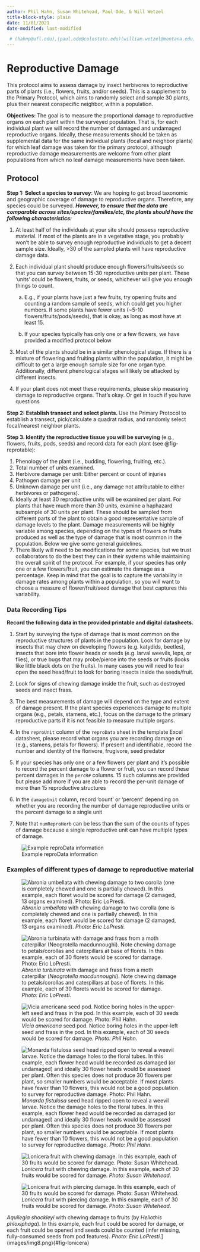 ```yaml
---
author: Phil Hahn, Susan Whitehead, Paul Ode, & Will Wetzel
title-block-style: plain
date: 11/01/2021
date-modified: last-modified

 # (hahnp@ufl.edu),(paul.ode@colostate.edu)(william.wetzel@montana.edu) (swhitehead@vt.edu)
---
```


#  Reproductive Damage {#sec-repro}

::: {.callout-important}

This protocol aims to assess damage by insect herbivores to reproductive parts of plants (i.e., flowers, fruits, and/or seeds). This is a supplement to the Primary Protocol, which aims to randomly select and sample 30 plants, plus their nearest conspecific neighbor, within a population.

:::

**Objectives: **The goal is to measure the proportional damage to reproductive organs on each plant within the surveyed population. That is, for each individual plant we will record the number of damaged and undamaged reproductive organs. Ideally, these measurements should be taken as supplemental data for the same individual plants (focal and neighbor plants) for which leaf damage was taken for the primary protocol, although reproductive damage measurements are welcome from other plant populations from which no leaf damage measurements have been taken. 

## Protocol

**Step 1: Select a species to survey**: We are hoping to get broad taxonomic and geographic coverage of damage to reproductive organs. Therefore, any species could be surveyed. **_However, to ensure that the data are comparable across sites/species/families/etc, the plants should have the following characteristics:_**

1. At least half of the individuals at your site should possess reproductive material. If most of the plants are in a vegetative stage, you probably won’t be able to survey enough reproductive individuals to get a decent sample size. Ideally, >30 of the sampled plants will have reproductive damage data.  

2. Each individual plant should produce enough flowers/fruits/seeds so that you can survey between 15-30 reproductive units per plant. These ‘units’ could be flowers, fruits, or seeds, whichever will give you enough things to count.

    a. E.g., if your plants have just a few fruits, try opening fruits and counting a random sample of seeds, which could get you higher numbers. If some plants have fewer units (~5-10 flowers/fruits/pods/seeds), that is okay, as long as most have at least 15.

    b. If your species typically has only one or a few flowers, we have provided a modified protocol below

3. Most of the plants should be in a similar phenological stage. If there is a mixture of flowering and fruiting plants within the population, it might be difficult to get a large enough sample size for one organ type. Additionally, different phenological stages will likely be attacked by different insects.  

4. If your plant does not meet these requirements, please skip measuring damage to reproductive organs. That’s okay. Or get in touch if you have questions

**Step 2: Establish transect and select plants. **Use the Primary Protocol to establish a transect, pick/calculate a quadrat radius, and randomly select focal/nearest neighbor plants.

**Step 3. Identify the reproductive tissue you will be surveying** (e.g., flowers, fruits, pods, seeds) and record data for each plant (see @fig-reprotable):

1. Phenology of the plant (i.e., budding, flowering, fruiting, etc.).  
2. Total number of units examined.
3. Herbivore damage per unit: Either percent or count of injuries
4. Pathogen damage per unit
5. Unknown damage per unit (i.e., any damage not attributable to either herbivores or pathogens).
6. Ideally at least 30 reproductive units will be examined per plant. For plants that have much more than 30 units, examine a haphazard subsample of 30 units per plant. These should be sampled from different parts of the plant to obtain a good representative sample of damage levels to the plant.  Damage measurements will be highly variable among species, depending on the types of flowers or fruits produced as well as the type of damage that is most common in the population. Below we give some general guidelines.
7. There likely will need to be modifications for some species, but we trust collaborators to do the best they can in their systems while maintaining the overall spirit of the protocol. For example, if your species has only one or a few flowers/fruit, you can estimate the damage as a percentage. Keep in mind that the goal is to capture the variability in damage rates among plants within a population, so you will want to choose a measure of flower/fruit/seed damage that best captures this variability.

### Data Recording Tips

**Record the following data in the provided printable and digital datasheets.**

1. Start by surveying the type of damage that is most common on the reproductive structures of plants in the population. Look for damage by insects that may chew on developing flowers (e.g. katydids, beetles), insects that bore into flower heads or seeds (e.g. larval weevils, leps, or flies), or true bugs that may probe/pierce into the seeds or fruits (looks like little black dots on the fruits). In many cases you will need to tear open the seed head/fruit to look for boring insects inside the seeds/fruit.

2. Look for signs of chewing damage inside the fruit, such as destroyed seeds and insect frass.

3. The best measurements of damage will depend on the type and extent of damage present. If the plant species experiences damage to multiple organs (e.g., petals, stamens, etc.), focus on the damage to the primary reproductive parts if it is not feasible to measure multiple organs.

4. In the `reproUnit` column of the `reproData` sheet in the template Excel datasheet, please record what organs you are recording damage on (e.g., stamens, petals for flowers). If present and identifiable, record the number and identity of the florivore, frugivore, seed predator

5. If your species has only one or a few flowers per plant and it’s possible to record the percent damage to a flower or fruit, you can record these percent damages in the `percR#` columns. 15 such columns are provided but please add more if you are able to record the per-unit damage of more than 15 reproductive structures 

6. In the `damageUnit` column, record ‘count’ or ‘percent’ depending on whether you are recording the number of damage reproductive units or the percent damage to a single unit

7. Note that `numReproHerb` can be less than the sum of the counts of types of damage because a single reproductive unit can have multiple types of damage.

![Example reproData information](images/img28.png){#fig-reprotable}





### Examples of different types of damage to reproductive material

::: {#fig-damage layout-ncol=1}

![_Abronia umbellata_ with chewing damage to two corolla (one is completely chewed and one is partially chewed). In this example, each floret would be scored for damage (2 damaged, 13 organs examined). _Photo: Eric LoPresti._](images/img2.png){#fig-umbellata}

![_Abronia turbinata_ with damage and frass from a moth caterpillar (_Neogrotella macdunnoughi_). Note chewing damage to petals/corollas and caterpillars at base of florets. In this example, each of 30 florets would be scored for damage. _Photo: Eric LoPresti_.](images/img3.png){#fig-turbinata}

:::


![_Vicia americana_ seed pod. Notice boring holes in the upper-left seed and frass in the pod. In this example, each of 30 seeds would be scored for damage. _Photo: Phil Hahn_.](images/img4.png){#fig-americana}


![_Monarda fistulosa_ seed head ripped open to reveal a weevil larvae. Notice the damage holes to the floral tubes. In this example, each flower head would be recorded as damaged (or undamaged) and ideally 30 flower heads would be assessed per plant. Often this species does not produce 30 flowers per plant, so smaller numbers would be acceptable. If most plants have fewer than 10 flowers, this would not be a good population to survey for reproductive damage. _Photo: Phil Hahn_.](images/img5.png){#fig-fistulosa}


![_Lonicera_ fruit with chewing damage. In this example, each of 30 fruits would be scored for damage. _Photo: Susan Whitehead_.](images/img6.png){#lon-chew}

![_Lonicera_ fruit with piercing damage. In this example, each of 30 fruits would be scored for damage. _Photo: Susan Whitehead_.](images/img7.png){#lon-pierce}


_Aquilegia shockleyi_ with chewing damage to fruits (by _Heliothis phloxiphaga_). In this example, each fruit could be scored for damage, or each fruit could be opened and seeds could be counted (infer missing, fully-consumed seeds from pod features). _Photo: Eric LoPresti_.](images/img8.png){#fig-lonicera}


